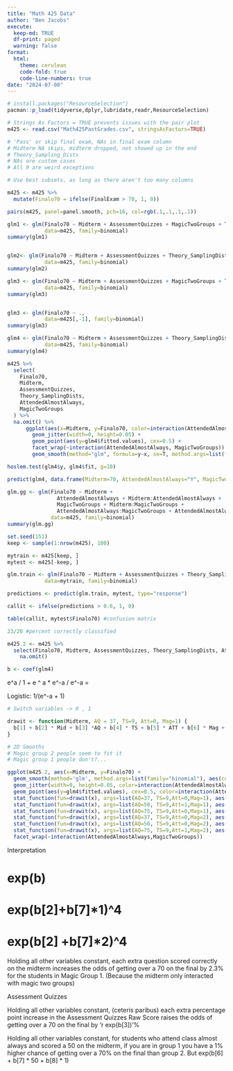 ```yaml
---
title: "Math 425 Data"
author: "Ben Jacobs"
execute:
  keep-md: TRUE
  df-print: paged
  warning: false
format:
  html:
    theme: cerulean
    code-fold: true
    code-line-numbers: true
date: "2024-07-08"
---
```


```r
# install.packages("ResourceSelection")
pacman::p_load(tidyverse,dplyr,lubridate,readr,ResourceSelection)
```


```r
# Strings As Factors = TRUE prevents issues with the pair plot
m425 <- read.csv("Math425PastGrades.csv", stringsAsFactors=TRUE)
```


```r
# 'Pass' or skip final exam, NAs in final exam column
# Midterm NA skips, midterm dropped, not showed up in the end
# Theory_Sampling_Dists
# NAs are custom cases
# All 9 are weird exceptions

# Use best subsets, as long as there aren't too many columns
```


```r
m425 <- m425 %>%
  mutate(Finalo70 = ifelse(FinalExam > 70, 1, 0))

pairs(m425, panel=panel.smooth, pch=16, col=rgb(.1,.1,.1,.1))

glm1 <- glm(Finalo70 ~ Midterm + AssessmentQuizzes + MagicTwoGroups + Theory_SamplingDists, 
            data=m425, family=binomial)
summary(glm1)


glm2<- glm(Finalo70 ~ Midterm + AssessmentQuizzes + Theory_SamplingDists, 
            data=m425, family=binomial)
summary(glm2)

glm3 <- glm(Finalo70 ~ Midterm + AssessmentQuizzes + MagicTwoGroups + Theory_SamplingDists + Midterm:AssessmentQuizzes, 
            data=m425, family=binomial)
summary(glm3)


glm3 <- glm(Finalo70 ~ ., 
            data=m425[,-1], family=binomial)
summary(glm3)

glm4 <- glm(Finalo70 ~ Midterm + AssessmentQuizzes + Theory_SamplingDists + AttendedAlmostAlways + MagicTwoGroups + Midterm:MagicTwoGroups + AttendedAlmostAlways:MagicTwoGroups, 
            data=m425, family=binomial)
summary(glm4)

```



```r

m425 %>%
  select(
    Finalo70,
    Midterm,
    AssessmentQuizzes,
    Theory_SamplingDists,
    AttendedAlmostAlways, 
    MagicTwoGroups
  ) %>%
  na.omit() %>%
      ggplot(aes(x=Midterm, y=Finalo70, color=interaction(AttendedAlmostAlways, MagicTwoGroups))) + 
        geom_jitter(width=0, height=0.05) + 
        geom_point(aes(y=glm4$fitted.values), cex=0.5) + 
        facet_wrap(~interaction(AttendedAlmostAlways, MagicTwoGroups)) + 
        geom_smooth(method="glm", formula=y~x, se=T, method.args=list(family="binomial"))
```

```r
hoslem.test(glm4$y, glm4$fit, g=10)

predict(glm4, data.frame(Midterm=70, AttendedAlmostAlways="Y", MagicTwoGroups=2, AssessmentQuizzes=52, Theory_SamplingDists=15), type="response")

glm.gg <- glm(Finalo70 ~ Midterm + 
                AttendedAlmostAlways + Midterm:AttendedAlmostAlways + 
                MagicTwoGroups + Midterm:MagicTwoGroups + 
                AttendedAlmostAlways:MagicTwoGroups + AttendedAlmostAlways:MagicTwoGroups:Midterm, 
              data=m425, family=binomial)
summary(glm.gg)
```

```r
set.seed(151)
keep <- sample(1:nrow(m425), 100)

mytrain <- m425[keep, ]
mytest <- m425[-keep, ]

glm.train <- glm(Finalo70 ~ Midterm + AssessmentQuizzes + Theory_SamplingDists + AttendedAlmostAlways + MagicTwoGroups + Midterm:MagicTwoGroups + AttendedAlmostAlways:MagicTwoGroups, 
            data=mytrain, family=binomial)

predictions <- predict(glm.train, mytest, type="response")

callit <- ifelse(predictions > 0.6, 1, 0)

table(callit, mytest$Finalo70) #confusion matrix

23/26 #percent correctly classified
```

```r
m425.2 <- m425 %>%
  select(Finalo70, Midterm, AssessmentQuizzes, Theory_SamplingDists, AttendedAlmostAlways, MagicTwoGroups) %>%
    na.omit()

b <- coef(glm4)
```


e^a / 1 + e ^ a   *  e^-a / e^-a  = 

Logistic: 1/(e^-a + 1)


```r
# Switch variables -> 0 , 1

drawit <- function(Midterm, AQ = 37, TS=9, Att=0, Mag=1) {
  b[1] + b[2] * Mid + b[3] *AQ + b[4] * TS + b[5] * ATT + b[6] * Mag + b[7] * Midterm*Mag + b[8] * Att * Mag
}
```

```r
# 2D Smooths
# Magic group 2 people seem to fit it
# Magic group 1 people don't?...

ggplot(m425.2, aes(x=Midterm, y=Finalo70) + 
  geom_smooth(method='glm', method.args=list(family="binomial"), aes(color=interaction(AttendedAlmostAlways, MagicTwoGroups))) +
  geom_jitter(width=0, height=0.05, color=interaction(AttendedAlmostAlways, MagicTwoGroups))) + 
  geom_point(aes(y=glm4$fitted.values), cex=0.5, color=interaction(AttendedAlmostAlways, MagicTwoGroups)) + 
  stat_function(fun=drawit(x), args=list(AQ=37, TS=9,Att=0,Mag=1), aes(color = "N.1")) +
  stat_function(fun=drawit(x), args=list(AQ=50, TS=9,Att=1,Mag=1), aes(color = "Y.1")) +
  stat_function(fun=drawit(x), args=list(AQ=75, TS=9,Att=0,Mag=1), aes(color = "N.1")) + 
  stat_function(fun=drawit(x), args=list(AQ=37, TS=9,Att=0,Mag=2), aes(color = "N.1")) +
  stat_function(fun=drawit(x), args=list(AQ=50, TS=9,Att=0,Mag=2), aes(color = "N.1")) +
  stat_function(fun=drawit(x), args=list(AQ=75, TS=9,Att=1,Mag=2), aes(color = "Y.1")) +
  facet_wrap(~interaction(AttendedAlmostAlways,MagicTwoGroups))
```
Interpretation

# exp(b)
# exp(b[2]+b[7]*1)^4
# exp(b[2] +b[7]*2)^4

Holding all other variables constant, each extra question scored correctly on the midterm increases the odds of getting over a 70 on the final by 2.3% for the students in Magic Group 1. (Because the midterm only interacted with magic two groups)

Assessment Quizzes

Holding all other variables constant, (ceteris paribus) each extra percentage point increase in the Assessment Quizzes Raw Score raises the odds of getting over a 70 on the final by  'r exp(b[3]) '%

Holding all other variables constant, for students who attend class almost always and scored a 50 on the midterm, if you are in group 1 you have a 1% higher chance of getting over a 70% on the final than group 2.  But 
exp(b[6] + b[7] * 50 + b[8] * 1)
